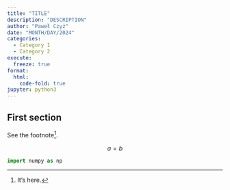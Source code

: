 ```yaml
---
title: "TITLE"
description: "DESCRIPTION"
author: "Paweł Czyż"
date: "MONTH/DAY/2024"
categories:
  - Category 1
  - Category 2
execute:
  freeze: true
format: 
  html:
    code-fold: true
jupyter: python3
---
```


## First section

See the footnote[^1].

[^1]: It's here.

$$
a = b
$$

```python
import numpy as np
```

